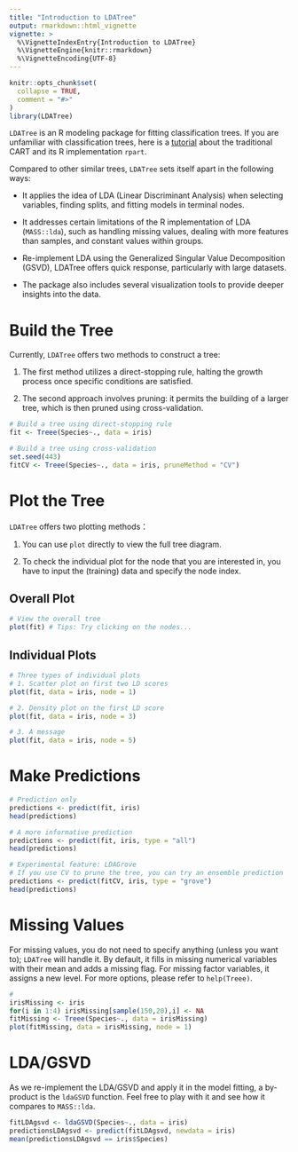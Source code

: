 ```yaml
---
title: "Introduction to LDATree"
output: rmarkdown::html_vignette
vignette: >
  %\VignetteIndexEntry{Introduction to LDATree}
  %\VignetteEngine{knitr::rmarkdown}
  %\VignetteEncoding{UTF-8}
---
```


```r
knitr::opts_chunk$set(
  collapse = TRUE,
  comment = "#>"
)
library(LDATree)
```

`LDATree` is an R modeling package for fitting classification trees. If you are unfamiliar with classification trees, here is a [tutorial](http://www.sthda.com/english/articles/35-statistical-machine-learning-essentials/141-cart-model-decision-tree-essentials/) about the traditional CART and its R implementation `rpart`.

Compared to other similar trees, `LDATree` sets itself apart in the following ways:

* It applies the idea of LDA (Linear Discriminant Analysis) when selecting variables, finding splits, and fitting models in terminal nodes.

* It addresses certain limitations of the R implementation of LDA (`MASS::lda`), such as handling missing values, dealing with more features than samples, and constant values within groups.

* Re-implement LDA using the Generalized Singular Value Decomposition (GSVD), LDATree offers quick response, particularly with large datasets.

* The package also includes several visualization tools to provide deeper insights into the data.

# Build the Tree

Currently, `LDATree` offers two methods to construct a tree:

1. The first method utilizes a direct-stopping rule, halting the growth process once specific conditions are satisfied.

1. The second approach involves pruning: it permits the building of a larger tree, which is then pruned using cross-validation.

```r
# Build a tree using direct-stopping rule
fit <- Treee(Species~., data = iris)

# Build a tree using cross-validation
set.seed(443)
fitCV <- Treee(Species~., data = iris, pruneMethod = "CV")
```

# Plot the Tree

`LDATree` offers two plotting methods：

1. You can use `plot` directly to view the full tree diagram.

1. To check the individual plot for the node that you are interested in, you have to input the (training) data and specify the node index.

## Overall Plot

```r
# View the overall tree
plot(fit) # Tips: Try clicking on the nodes...
```

## Individual Plots

```r
# Three types of individual plots
# 1. Scatter plot on first two LD scores
plot(fit, data = iris, node = 1)

# 2. Density plot on the first LD score
plot(fit, data = iris, node = 3)

# 3. A message
plot(fit, data = iris, node = 5)
```

# Make Predictions

```r
# Prediction only
predictions <- predict(fit, iris)
head(predictions)
```

```r
# A more informative prediction
predictions <- predict(fit, iris, type = "all")
head(predictions)
```

```r
# Experimental feature: LDAGrove
# If you use CV to prune the tree, you can try an ensemble prediction
predictions <- predict(fitCV, iris, type = "grove")
head(predictions)
```

# Missing Values

For missing values, you do not need to specify anything (unless you want to); `LDATree` will handle it. By default, it fills in missing numerical variables with their mean and adds a missing flag. For missing factor variables, it assigns a new level. For more options, please refer to `help(Treee)`.

```r
# 
irisMissing <- iris
for(i in 1:4) irisMissing[sample(150,20),i] <- NA
fitMissing <- Treee(Species~., data = irisMissing)
plot(fitMissing, data = irisMissing, node = 1)
```

# LDA/GSVD

As we re-implement the LDA/GSVD and apply it in the model fitting, a by-product is the `ldaGSVD` function. Feel free to play with it and see how it compares to `MASS::lda`.

```r
fitLDAgsvd <- ldaGSVD(Species~., data = iris)
predictionsLDAgsvd <- predict(fitLDAgsvd, newdata = iris)
mean(predictionsLDAgsvd == iris$Species)
```


